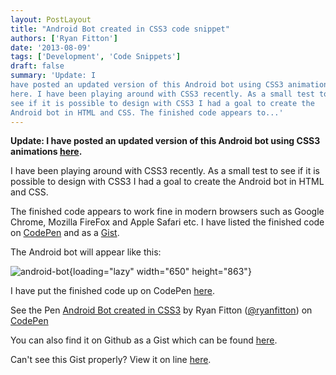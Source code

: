 ```yaml
---
layout: PostLayout
title: "Android Bot created in CSS3 code snippet"
authors: ['Ryan Fitton']
date: '2013-08-09'
tags: ['Development', 'Code Snippets']
draft: false
summary: 'Update: I
have posted an updated version of this Android bot using CSS3 animations
here. I have been playing around with CSS3 recently. As a small test to
see if it is possible to design with CSS3 I had a goal to create the
Android bot in HTML and CSS. The finished code appears to...'
---
```


**Update: I have posted an updated version of this Android bot using
CSS3 animations 
[here](https://ryanfitton.co.uk/blog/animated-android-bot-created-in-css3-code-snippet/ "Updated: Animated CSS3 Android Bot").**

I have been playing around with CSS3 recently. As a small test to see if
it is possible to design with CSS3 I had a goal to create the Android
bot in HTML and CSS.

The finished code appears to work fine in modern browsers such as Google
Chrome, Mozilla FireFox and Apple Safari etc. I have listed the finished
code on  [CodePen](https://codepen.io/ryanfitton/pen/xkjeG) and as
a  [Gist](https://gist.github.com/ryanfitton/6196475).

The Android bot will appear like this:

![android-bot](/static/img/blog/2013/08/android-bot.png){loading="lazy"
width="650" height="863"}

I have put the finished code up on CodePen 
[here](https://codepen.io/ryanfitton/pen/xkjeG).

See the Pen [Android Bot created in
CSS3](https://codepen.io/ryanfitton/pen/xkjeG) by Ryan Fitton
([\@ryanfitton](https://codepen.io/ryanfitton)) on 
[CodePen](http://codepen.io)

You can also find it on Github as a Gist which can be found
[here](https://gist.github.com/ryanfitton/6196475).

Can't see this Gist properly? View it on line 
[here](https://gist.github.com/ryanfitton/6196475).
